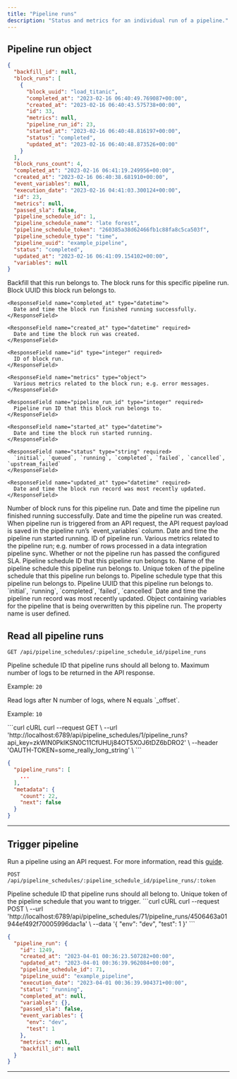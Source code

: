 ```yaml
---
title: "Pipeline runs"
description: "Status and metrics for an individual run of a pipeline."
---
```


## Pipeline run object

```json
{
  "backfill_id": null,
  "block_runs": [
    {
      "block_uuid": "load_titanic",
      "completed_at": "2023-02-16 06:40:49.769087+00:00",
      "created_at": "2023-02-16 06:40:43.575738+00:00",
      "id": 33,
      "metrics": null,
      "pipeline_run_id": 23,
      "started_at": "2023-02-16 06:40:48.816197+00:00",
      "status": "completed",
      "updated_at": "2023-02-16 06:40:48.873526+00:00"
    }
  ],
  "block_runs_count": 4,
  "completed_at": "2023-02-16 06:41:19.249956+00:00",
  "created_at": "2023-02-16 06:40:38.681910+00:00",
  "event_variables": null,
  "execution_date": "2023-02-16 04:41:03.300124+00:00",
  "id": 23,
  "metrics": null,
  "passed_sla": false,
  "pipeline_schedule_id": 1,
  "pipeline_schedule_name": "late forest",
  "pipeline_schedule_token": "260385a38d62466fb1c88fa8c5ca503f",
  "pipeline_schedule_type": "time",
  "pipeline_uuid": "example_pipeline",
  "status": "completed",
  "updated_at": "2023-02-16 06:41:09.154102+00:00",
  "variables": null
}
```

<ResponseField name="backfill_id" type="integer">
  Backfill that this run belongs to.
</ResponseField>

<ResponseField name="block_runs" type="array of objects">
  The block runs for this specific pipeline run.

  <Expandable title="properties">
    <ResponseField name="block_uuid" type="string" required>
      Block UUID this block run belongs to.
    </ResponseField>

    <ResponseField name="completed_at" type="datetime">
      Date and time the block run finished running successfully.
    </ResponseField>

    <ResponseField name="created_at" type="datetime" required>
      Date and time the block run was created.
    </ResponseField>

    <ResponseField name="id" type="integer" required>
      ID of block run.
    </ResponseField>

    <ResponseField name="metrics" type="object">
      Various metrics related to the block run; e.g. error messages.
    </ResponseField>

    <ResponseField name="pipeline_run_id" type="integer" required>
      Pipeline run ID that this block run belongs to.
    </ResponseField>

    <ResponseField name="started_at" type="datetime">
      Date and time the block run started running.
    </ResponseField>

    <ResponseField name="status" type="string" required>
      `initial`, `queued`, `running`, `completed`, `failed`, `cancelled`, `upstream_failed`
    </ResponseField>

    <ResponseField name="updated_at" type="datetime" required>
      Date and time the block run record was most recently updated.
    </ResponseField>
  </Expandable>
</ResponseField>

<ResponseField name="block_runs_count" type="integer" required>
  Number of block runs for this pipeline run.
</ResponseField>

<ResponseField name="completed_at" type="datetime">
  Date and time the pipeline run finished running successfully.
</ResponseField>

<ResponseField name="created_at" type="datetime" required>
  Date and time the pipeline run was created.
</ResponseField>

<ResponseField name="event_variables" type="object">
  When pipeline run is triggered from an API request, the API request payload is saved in the
  pipeline run’s `event_variables` column.
</ResponseField>

<ResponseField name="execution_date" type="datetime">
  Date and time the pipeline run started running.
</ResponseField>

<ResponseField name="id" type="integer" required>
  ID of pipeline run.
</ResponseField>

<ResponseField name="metrics" type="object">
  Various metrics related to the pipeline run; e.g. number of rows processed in a
  data integration pipeline sync.
</ResponseField>

<ResponseField name="passed_sla" type="boolean">
  Whether or not the pipeline run has passed the configured SLA.
</ResponseField>

<ResponseField name="pipeline_schedule_id" type="integer" required>
  Pipeline schedule ID that this pipeline run belongs to.
</ResponseField>

<ResponseField name="pipeline_schedule_name" type="string" required>
  Name of the pipeline schedule this pipeline run belongs to.
</ResponseField>

<ResponseField name="pipeline_schedule_token" type="string" required>
  Unique token of the pipeline schedule that this pipeline run belongs to.
</ResponseField>

<ResponseField name="pipeline_schedule_type" type="string" required>
  Pipeline schedule type that this pipeline run belongs to.
</ResponseField>

<ResponseField name="pipeline_uuid" type="string" required>
  Pipeline UUID that this pipeline run belongs to.
</ResponseField>

<ResponseField name="status" type="string" required>
  `initial`, `running`, `completed`, `failed`, `cancelled`
</ResponseField>

<ResponseField name="updated_at" type="datetime" required>
  Date and time the pipeline run record was most recently updated.
</ResponseField>

<ResponseField name="variables" type="object">
  Object containing variables for the pipeline that is being overwritten by this pipeline run.

  <Expandable title="properties" defaultOpen="true">
    <ResponseField name="[key]" type="string">
      The property name is user defined.
    </ResponseField>
  </Expandable>
</ResponseField>

## Read all pipeline runs

`GET /api/pipeline_schedules/:pipeline_schedule_id/pipeline_runs`

<ParamField path="pipeline_schedule_id" type="integer" required>
  Pipeline schedule ID that pipeline runs should all belong to.
</ParamField>

<ParamField query="_limit" type="integer">
  Maximum number of logs to be returned in the API response.

  Example: `20`
</ParamField>

<ParamField query="_offset" type="integer">
  Read logs after N number of logs, where N equals `_offset`.

  Example: `10`
</ParamField>

<CodeGroup>
```curl cURL
curl --request GET \
  --url 'http://localhost:6789/api/pipeline_schedules/1/pipeline_runs?api_key=zkWlN0PkIKSN0C11CfUHUj84OT5XOJ6tDZ6bDRO2' \
  --header 'OAUTH-TOKEN=some_really_long_string' \
```
</CodeGroup>

```json
{
  "pipeline_runs": [
    ...
  ],
  "metadata": {
    "count": 22,
    "next": false
  }
}
```

---

## Trigger pipeline

Run a pipeline using an API request. For more information,
read this [guide](/guides/trigger-pipeline-api).

`POST /api/pipeline_schedules/:pipeline_schedule_id/pipeline_runs/:token`

<ParamField path="pipeline_schedule_id" type="integer" required>
  Pipeline schedule ID that pipeline runs should all belong to.
</ParamField>

<ParamField path="token" type="string" required>
  Unique token of the pipeline schedule that you want to trigger.
</ParamField>

<CodeGroup>
```curl cURL
curl --request POST \
  --url 'http://localhost:6789/api/pipeline_schedules/71/pipeline_runs/4506463a01944ef492f70005996dac1a' \
  --data '{
  "env": "dev",
  "test": 1
}'
```
</CodeGroup>

```json
{
  "pipeline_run": {
    "id": 1249,
    "created_at": "2023-04-01 00:36:23.507282+00:00",
    "updated_at": "2023-04-01 00:36:39.962084+00:00",
    "pipeline_schedule_id": 71,
    "pipeline_uuid": "example_pipeline",
    "execution_date": "2023-04-01 00:36:39.904371+00:00",
    "status": "running",
    "completed_at": null,
    "variables": {},
    "passed_sla": false,
    "event_variables": {
      "env": "dev",
      "test": 1
    },
    "metrics": null,
    "backfill_id": null
  }
}
```

---
